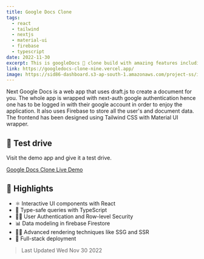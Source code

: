 ```yaml
---
title: Google Docs Clone
tags:
  - react
  - tailwind
  - nextjs
  - material-ui
  - firebase
  - typescript
date: 2022-11-30
excerpt: This is googleDocs 📄 clone build with amazing features including edit a document in real time.
link: https://googledocs-clone-nine.vercel.app/
image: https://sid86-dashboard.s3-ap-south-1.amazonaws.com/project-ss/iWbLTd6M9tGuReMomKqk8L.png
---
```


<p className=''>
	Next Google Docs is a web app that uses draft.js to create a document for you.
	The whole app is wrapped with next-auth google authentication hence one has to
	be logged in with their google account in order to enjoy the application. It
	also uses Firebase to store all the user's and document data. The frontend has
	been designed using Tailwind CSS with Material UI wrapper.
</p>

<div className="py-5">

## :rocket: Test drive

Visit the demo app and give it a test drive.

<div>
<a target="_blank" href="https://googledocs-clone-nine.vercel.app/" className="btn btn-green">Google Docs Clone Live Demo</a>
</div>
</div>

<div className="py-5">

## 📎 Highlights

- ⚛ Interactive UI components with React
- 💪 Type-safe queries with TypeScript
- 👨‍🚀 User Authentication and Row-level Security
- 📊 Data modeling in firebase Firestore
- 👨‍🔬 Advanced rendering techniques like SSG and SSR
- 🚀 Full-stack deployment

</div>

> Last Updated Wed Nov 30 2022
